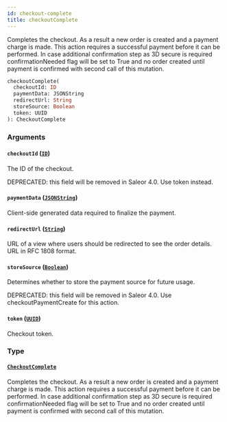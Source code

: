 ```yaml
---
id: checkout-complete
title: checkoutComplete
---
```


Completes the checkout. As a result a new order is created and a payment charge is made. This action requires a successful payment before it can be performed. In case additional confirmation step as 3D secure is required confirmationNeeded flag will be set to True and no order created until payment is confirmed with second call of this mutation.

```graphql
checkoutComplete(
  checkoutId: ID
  paymentData: JSONString
  redirectUrl: String
  storeSource: Boolean
  token: UUID
): CheckoutComplete

```

### Arguments

#### `checkoutId` ([`ID`](../../../developer/api-reference/scalars/id))

The ID of the checkout.

DEPRECATED: this field will be removed in Saleor 4.0. Use token instead.

#### `paymentData` ([`JSONString`](../../../developer/api-reference/scalars/json-string))

Client-side generated data required to finalize the payment.

#### `redirectUrl` ([`String`](../../../developer/api-reference/scalars/string))

URL of a view where users should be redirected to see the order details. URL in RFC 1808 format.

#### `storeSource` ([`Boolean`](../../../developer/api-reference/scalars/boolean))

Determines whether to store the payment source for future usage.

DEPRECATED: this field will be removed in Saleor 4.0. Use checkoutPaymentCreate for this action.

#### `token` ([`UUID`](../../../developer/api-reference/scalars/uuid))

Checkout token.

### Type

#### [`CheckoutComplete`](../../../developer/api-reference/objects/checkout-complete)

Completes the checkout. As a result a new order is created and a payment charge is made. This action requires a successful payment before it can be performed. In case additional confirmation step as 3D secure is required confirmationNeeded flag will be set to True and no order created until payment is confirmed with second call of this mutation.
